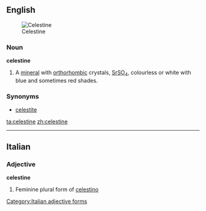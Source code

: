 ==English==
[[Image:Celestina mineral.jpg|thumb|Celestine]]

===Noun===
'''celestine'''
#{{mineralogy}} A [[mineral]] with [[orthorhombic]] crystals, [[strontium|Sr]][[sulfur|S]][[oxygen|O]]<sub>4</sub>, colourless or white with blue and sometimes red shades.
 
===Synonyms===
*[[celestite]]

[[ta:celestine]]
[[zh:celestine]]

----
==Italian==

===Adjective===
'''celestine''' {{f}}

# Feminine plural form of [[celestino]]
[[Category:Italian adjective forms]]
{{rfc-auto}}